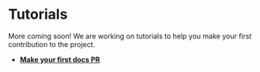 # Tutorials

More coming soon! We are working on tutorials to help you make your first contribution to the project.

- [**Make your first docs PR**](docs.mdx)
